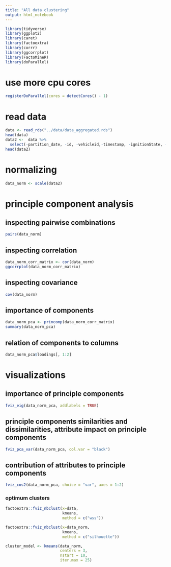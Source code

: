 ```yaml
---
title: "All data clustering"
output: html_notebook
---
```


```r
library(tidyverse)
library(ggplot2)
library(caret)
library(factoextra)
library(corrr)
library(ggcorrplot)
library(FactoMineR)
library(doParallel)
```

# use more cpu cores
```r
registerDoParallel(cores = detectCores() - 1)
```

# read data
```r
data <- read_rds("../data/data_aggregated.rds")
head(data)
data2 <-  data %>%
  select(-partition_date, -id, -vehicleid,-timestamp, -ignitionState, -event_description, -terminal_id, -recieved_ts, -gps_fix_type,   -gps_accuracy, -SP_CODE,-SP_NAME, -MP_NAME, -MN_NAME, -DC_NAME, -PR_NAME, -created_ts, -country_name)
head(data2)
```

# normalizing
```r
data_norm <- scale(data2)
```

# principle component analysis
## inspecting pairwise combinations
```r
pairs(data_norm)
```

## inspecting correlation
```r
data_norm_corr_matrix <- cor(data_norm)
ggcorrplot(data_norm_corr_matrix)
```

## inspecting covariance
```r
cov(data_norm)
```

## importance of components
```r
data_norm_pca <- princomp(data_norm_corr_matrix)
summary(data_norm_pca)
```

## relation of components to columns
```r
data_norm_pca$loadings[, 1:2]
```

# visualizations
## importance of principle components
```r
fviz_eig(data_norm_pca, addlabels = TRUE)
```

## principle components similarities and dissimilarities, attribute impact on principle components
```r
fviz_pca_var(data_norm_pca, col.var = "black")
```

## contribution of attributes to principle components
```r
fviz_cos2(data_norm_pca, choice = "var", axes = 1:2)
```

### optimum clusters
```r
factoextra::fviz_nbclust(x=data,
                         kmeans,
                         method = c("wss"))

factoextra::fviz_nbclust(x=data_norm,
                         kmeans,
                         method = c("silhouette"))
```


```r
cluster_model <- kmeans(data_norm,
                        centers = 3,
                        nstart = 10,
                        iter.max = 25)
```

